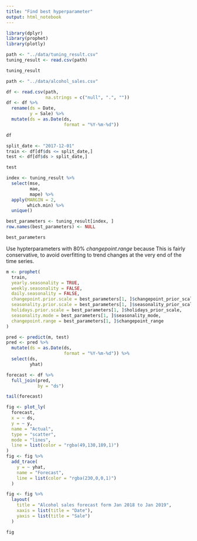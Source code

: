 ```yaml
---
title: "Find best hyperparameter"
output: html_notebook
---
```


```r
library(dplyr)
library(prophet)
library(plotly)
```

```r
path <- "../data/tuning_result.csv"
tuning_result <- read.csv(path)

tuning_result
```

```r
path <- "../data/alcohol_sales.csv"

df <- read.csv(path,
               na.strings = c("null", ".", ""))
df <- df %>%
  rename(ds = Date,
         y = Sale) %>%
  mutate(ds = as.Date(ds,
                      format = "%Y-%m-%d"))

df
```

```r
split_date <- "2017-12-01"
train <- df[df$ds <= split_date,]
test <- df[df$ds > split_date,]

test
```

```r
index <- tuning_result %>%
  select(mse,
         mae,
         mape) %>%
  apply(MARGIN = 2,
        which.min) %>%
  unique()

best_parameters <- tuning_result[index, ]
row.names(best_parameters) <- NULL

best_parameters
```

Use hypterparameters with 80% $changepoint.range$ because This is fairly conservative, to avoid overfitting to trend changes at the very end of the time series.

```r
m <- prophet(
  train,
  yearly.seasonality = TRUE,
  weekly.seasonality = FALSE,
  daily.seasonality = FALSE,
  changepoint.prior.scale = best_parameters[1, ]$changepoint_prior_scale,
  seasonality.prior.scale = best_parameters[1, ]$seasonality_prior_scale,
  holidays.prior.scale = best_parameters[1, ]$holidays_prior_scale,
  seasonality.mode = best_parameters[1, ]$seasonality_mode,
  changepoint.range = best_parameters[1, ]$changepoint_range
)

pred <- predict(m, test)
pred <- pred %>%
  mutate(ds = as.Date(ds,
                      format = "%Y-%m-%d")) %>%
  select(ds,
         yhat)

forecast <- df %>%
  full_join(pred,
            by = "ds")

tail(forecast)
```

```r
fig <- plot_ly(
  forecast,
  x = ~ ds,
  y = ~ y,
  name = "Actual",
  type = "scatter",
  mode = "lines",
  line = list(color = "rgba(49,130,189,1)")
)
fig <- fig %>%
  add_trace(
    y = ~ yhat,
    name = "Forecast",
    line = list(color = "rgba(230,0,0,1)")
  )

fig <- fig %>%
  layout(
    title = "Alcohol sales forecast form Jan 2018 to Jan 2019",
    xaxis = list(title = "Date"),
    yaxis = list(title = "Sale")
  )

fig
```